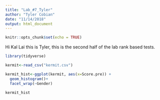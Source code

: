 ```yaml
---
title: "Lab_#7_Tyler"
author: "Tyler Cobian"
date: "11/14/2018"
output: html_document
---
```


```r
knitr::opts_chunk$set(echo = TRUE)
```
 
Hi Kal Lai this is Tyler, this is the second half of the lab rank based tests.


```r
library(tidyverse)

kermit<-read_csv("kermit.csv")

kermit_hist<-ggplot(kermit, aes(x=Score.pre)) +
  geom_histogram()+
  facet_wrap(~Gender)

kermit_hist

```

